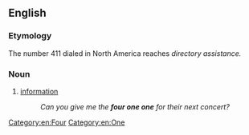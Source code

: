 ==English==

===Etymology===
The number 411 dialed in North America reaches ''directory assistance.''

===Noun===
{{en-noun|head=[[four]] [[one]] one|-}}

# {{lb|en|slang|US}} [[information]]
#: ''Can you give me the '''four one one''' for their next concert?''

[[Category:en:Four]]
[[Category:en:One]]
